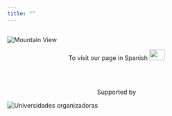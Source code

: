 ```yaml
---
title: ""
---
```


<h2> </h2>

<img src="imagenes/medellin_ing.png" alt="Mountain View">

<center>
To visit our page in Spanish
<a href="https://rdaymedellin.github.io/index.html"><img border="0" src="imagenes/esp.png" width="35" height="25"></a>
</center>

<br/>
<br/>

<center>
Supported by
</center>

<img src="imagenes/auxiliar.png" alt="Universidades organizadoras">